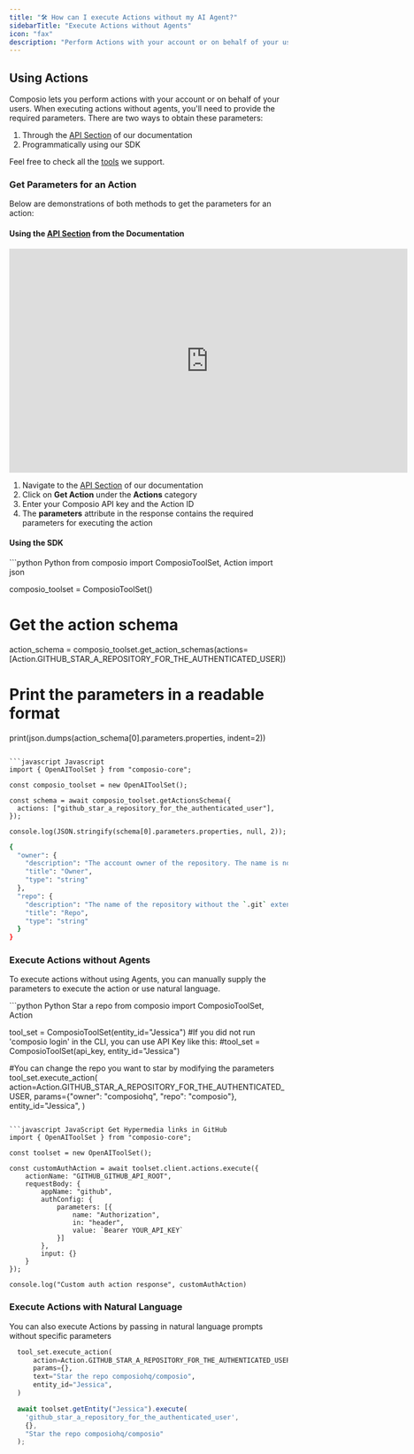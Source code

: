 ```yaml
---
title: "🛠️ How can I execute Actions without my AI Agent?"
sidebarTitle: "Execute Actions without Agents"
icon: "fax"
description: "Perform Actions with your account or on behalf of your users without Agents"
---
```


## Using Actions

Composio lets you perform actions with your account or on behalf of your users. When executing actions without agents, you'll need to provide the required parameters. There are two ways to obtain these parameters:

1. Through the [API Section](/api-reference/actions/get-action) of our documentation
2. Programmatically using our SDK

Feel free to check all the [tools](https://app.composio.dev/apps) we support. 

### Get Parameters for an Action

Below are demonstrations of both methods to get the parameters for an action:

#### Using the [API Section](/api-reference/actions/get-action) from the Documentation
<iframe width="720" height="405" src="https://www.youtube.com/embed/_OoFcJK6W5A?si=xWq2tsZV8YHwZ2xc" title="YouTube video player" frameborder="0" allow="accelerometer; autoplay; clipboard-write; encrypted-media; gyroscope; picture-in-picture; web-share" referrerpolicy="strict-origin-when-cross-origin" allowfullscreen></iframe>

1. Navigate to the [API Section](/api-reference/actions/get-action) of our documentation
2. Click on **Get Action** under the **Actions** category
3. Enter your Composio API key and the Action ID
4. The **parameters** attribute in the response contains the required parameters for executing the action


#### Using the SDK
<CodeGroup>
 ```python Python 
from composio import ComposioToolSet, Action
import json

composio_toolset = ComposioToolSet()

# Get the action schema
action_schema = composio_toolset.get_action_schemas(actions=[Action.GITHUB_STAR_A_REPOSITORY_FOR_THE_AUTHENTICATED_USER])

# Print the parameters in a readable format
print(json.dumps(action_schema[0].parameters.properties, indent=2))
```

```javascript Javascript
import { OpenAIToolSet } from "composio-core";

const composio_toolset = new OpenAIToolSet();

const schema = await composio_toolset.getActionsSchema({
  actions: ["github_star_a_repository_for_the_authenticated_user"],
});

console.log(JSON.stringify(schema[0].parameters.properties, null, 2));
  ```
</CodeGroup>

```bash Output
{
  "owner": {
    "description": "The account owner of the repository. The name is not case sensitive. Please provide a value of type string. This parameter is required.",
    "title": "Owner",
    "type": "string"
  },
  "repo": {
    "description": "The name of the repository without the `.git` extension. The name is not case sensitive. . Please provide a value of type string. This parameter is required.",
    "title": "Repo",
    "type": "string"
  }
}
```


### Execute Actions without Agents

To execute actions without using Agents, you can manually supply the parameters to execute the action or use natural language.

<CodeGroup>
 ```python Python Star a repo
from composio import ComposioToolSet, Action

tool_set = ComposioToolSet(entity_id="Jessica")
#If you did not run 'composio login' in the CLI, you can use API Key like this:
#tool_set = ComposioToolSet(api_key, entity_id="Jessica")

#You can change the repo you want to star by modifying the parameters
tool_set.execute_action(
    action=Action.GITHUB_STAR_A_REPOSITORY_FOR_THE_AUTHENTICATED_USER,
    params={"owner": "composiohq", "repo": "composio"},
    entity_id="Jessica",
)
```

```javascript JavaScript Get Hypermedia links in GitHub
import { OpenAIToolSet } from "composio-core";

const toolset = new OpenAIToolSet();

const customAuthAction = await toolset.client.actions.execute({
    actionName: "GITHUB_GITHUB_API_ROOT",
    requestBody: {
        appName: "github",
        authConfig: {
            parameters: [{
                name: "Authorization",
                in: "header",
                value: `Bearer YOUR_API_KEY`
            }]
        },
        input: {}
    }
});

console.log("Custom auth action response", customAuthAction)
  ```
</CodeGroup>

### Execute Actions with Natural Language
You can also execute Actions by passing in natural language prompts without specific parameters
<CodeGroup>
```python Python
  tool_set.execute_action(
      action=Action.GITHUB_STAR_A_REPOSITORY_FOR_THE_AUTHENTICATED_USER,
      params={},
      text="Star the repo composiohq/composio",
      entity_id="Jessica",
  )
```

```javascript JavaScript
  await toolset.getEntity("Jessica").execute(
    'github_star_a_repository_for_the_authenticated_user',
    {},
    "Star the repo composiohq/composio"
  );
```
</CodeGroup>

<br/>